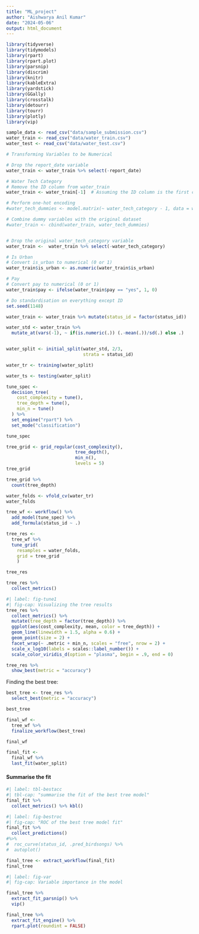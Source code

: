 ```yaml
---
title: "ML_project"
author: "Aishwarya Anil Kumar"
date: "2024-05-06"
output: html_document
---
```



```r
library(tidyverse)
library(tidymodels)
library(rpart)
library(rpart.plot)
library(parsnip)
library(discrim)
library(knitr)
library(kableExtra)
library(yardstick)
library(GGally)
library(crosstalk)
library(detourr)
library(tourr)
library(plotly)
library(vip)
```

```r

sample_data <- read_csv("data/sample_submission.csv")
water_train <- read_csv("data/water_train.csv")
water_test <- read_csv("data/water_test.csv")

```

```r
# Transforming Variables to be Numerical

# Drop the report_date variable
water_train <- water_train %>% select(-report_date)

# Water Tech Category
# Remove the ID column from water_train
water_train <- water_train[-1]  # Assuming the ID column is the first column

# Perform one-hot encoding
#water_tech_dummies <- model.matrix(~ water_tech_category - 1, data = water_train)

# Combine dummy variables with the original dataset
#water_train <- cbind(water_train, water_tech_dummies)


# Drop the original water_tech_category variable
water_train <-  water_train %>% select(-water_tech_category)

# Is Urban
# Convert is_urban to numerical (0 or 1)
water_train$is_urban <- as.numeric(water_train$is_urban)

# Pay
# Convert pay to numerical (0 or 1)
water_train$pay <- ifelse(water_train$pay == "yes", 1, 0)

```

```r
# Do standardisation on everything except ID 
set.seed(1148)

water_train <- water_train %>% mutate(status_id = factor(status_id))

water_std <- water_train %>%
  mutate_at(vars(-1), ~ if(is.numeric(.)) (.-mean(.))/sd(.) else .)


water_split <- initial_split(water_std, 2/3, 
                             strata = status_id)

water_tr <- training(water_split)

water_ts <- testing(water_split)
```

```r
tune_spec <- 
  decision_tree(
    cost_complexity = tune(),
    tree_depth = tune(),
    min_n = tune() 
  ) %>% 
  set_engine("rpart") %>% 
  set_mode("classification")

tune_spec
```



```r
tree_grid <- grid_regular(cost_complexity(),
                          tree_depth(),
                          min_n(),
                          levels = 5)
tree_grid
```

```r
tree_grid %>% 
  count(tree_depth)

```
```r


water_folds <- vfold_cv(water_tr)
water_folds
```

```r

tree_wf <- workflow() %>%
  add_model(tune_spec) %>%
  add_formula(status_id ~ .)

tree_res <- 
  tree_wf %>% 
  tune_grid(
    resamples = water_folds,
    grid = tree_grid
    )

tree_res

```



```r
tree_res %>% 
  collect_metrics()
```

```r
#| label: fig-tune1
#| fig-cap: Visualizing the tree results
tree_res %>%
  collect_metrics() %>%
  mutate(tree_depth = factor(tree_depth)) %>%
  ggplot(aes(cost_complexity, mean, color = tree_depth)) +
  geom_line(linewidth = 1.5, alpha = 0.6) +
  geom_point(size = 2) +
  facet_wrap(~ .metric + min_n, scales = "free", nrow = 2) +
  scale_x_log10(labels = scales::label_number()) +
  scale_color_viridis_d(option = "plasma", begin = .9, end = 0)
```

```r
tree_res %>%
  show_best(metric = "accuracy")
```

Finding the best tree:

```r
best_tree <- tree_res %>%
  select_best(metric = "accuracy")

best_tree
```

```r
final_wf <- 
  tree_wf %>% 
  finalize_workflow(best_tree)

final_wf
```

```r
final_fit <- 
  final_wf %>%
  last_fit(water_split)
```

#### Summarise the fit

```r
#| label: tbl-bestacc
#| tbl-cap: "summarise the fit of the best tree model"
final_fit %>%
  collect_metrics() %>% kbl()
```


```r
#| label: fig-bestroc
#| fig-cap: "ROC of the best tree model fit"
final_fit %>%
  collect_predictions() 
#%>% 
#  roc_curve(status_id, .pred_birdsongs) %>% 
#  autoplot()
```

```r
final_tree <- extract_workflow(final_fit)
final_tree
```

```r
#| label: fig-var
#| fig-cap: Variable importance in the model

final_tree %>% 
  extract_fit_parsnip() %>% 
  vip()
```

```r
final_tree %>%
  extract_fit_engine() %>%
  rpart.plot(roundint = FALSE)
```


